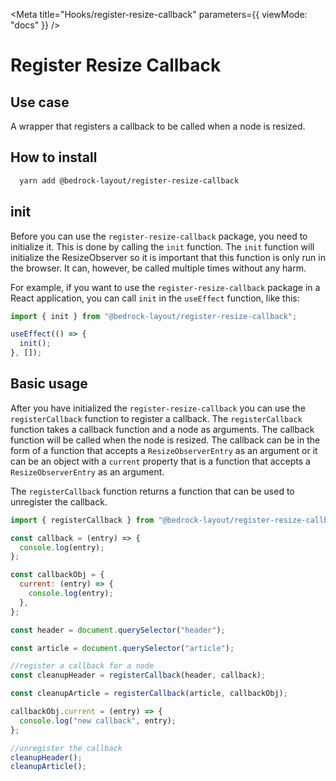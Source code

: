
<Meta
  title="Hooks/register-resize-callback"
  parameters={{ viewMode: "docs" }}
/>

# Register Resize Callback

## Use case

A wrapper that registers a callback to be called when a node is resized.

## How to install

```bash
  yarn add @bedrock-layout/register-resize-callback
```

## init

Before you can use the `register-resize-callback` package, you need to initialize it. This is done by calling the `init` function. The `init` function will initialize the ResizeObserver so it is important that this function is only run in the browser. It can, however, be called multiple times without any harm.

For example, if you want to use the `register-resize-callback` package in a React application, you can call `init` in the `useEffect` function, like this:

```js
import { init } from "@bedrock-layout/register-resize-callback";

useEffect(() => {
  init();
}, []);
```

## Basic usage

After you have initialized the `register-resize-callback` you can use the `registerCallback` function to register a callback. The `registerCallback` function takes a callback function and a node as arguments. The callback function will be called when the node is resized. The callback can be in the form of a function that accepts a `ResizeObserverEntry` as an argument or it can be an object with a `current` property that is a function that accepts a `ResizeObserverEntry` as an argument.

The `registerCallback` function returns a function that can be used to unregister the callback.

```javascript
import { registerCallback } from "@bedrock-layout/register-resize-callback";

const callback = (entry) => {
  console.log(entry);
};

const callbackObj = {
  current: (entry) => {
    console.log(entry);
  },
};

const header = document.querySelector("header");

const article = document.querySelector("article");

//register a callback for a node
const cleanupHeader = registerCallback(header, callback);

const cleanupArticle = registerCallback(article, callbackObj);

callbackObj.current = (entry) => {
  console.log("new callback", entry);
};

//unregister the callback
cleanupHeader();
cleanupArticle();
```
